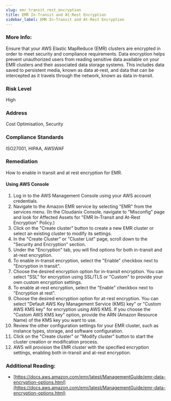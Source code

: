```yaml
---
slug: emr_transit_rest_encryption
title: EMR In-Transit and At-Rest Encryption
sidebar_label: EMR In-Transit and At-Rest Encryption
---
```


### More Info:

Ensure that your AWS Elastic MapReduce (EMR) clusters are encrypted in order to meet security and compliance requirements. Data encryption helps prevent unauthorized users from reading sensitive data available on your EMR clusters and their associated data storage systems. This includes data saved to persistent media, known as data at-rest, and data that can be intercepted as it travels through the network, known as data in-transit.

### Risk Level

High

### Address

Cost Optimisation, Security

### Compliance Standards

ISO27001, HIPAA, AWSWAF

### Remediation

How to enable in transit and at rest encryption for EMR.

#### Using AWS Console

1. Log in to the AWS Management Console using your AWS account credentials.
2. Navigate to the Amazon EMR service by selecting "EMR" from the services menu.
    (In the Cloudanix Console, navigate to "Misconfig" page and look for Affected Assets for "EMR In-Transit and At-Rest Encryption" Policy.)
3. Click on the "Create cluster" button to create a new EMR cluster or select an existing cluster to modify its settings.
4. In the "Create Cluster" or "Cluster List" page, scroll down to the "Security and Encryption" section.
5. Under the "Encryption" tab, you will find options for both in-transit and at-rest encryption.
6. To enable in-transit encryption, select the "Enable" checkbox next to "Encryption in transit".
7. Choose the desired encryption option for in-transit encryption. You can select "SSL" for encryption using SSL/TLS or "Custom" to provide your own custom encryption settings.
8. To enable at-rest encryption, select the "Enable" checkbox next to "Encryption at rest".
9. Choose the desired encryption option for at-rest encryption. You can select "Default AWS Key Management Service (KMS) key" or "Custom AWS KMS key" for encryption using AWS KMS. If you choose the "Custom AWS KMS key" option, provide the ARN (Amazon Resource Name) of the KMS key you want to use.
10. Review the other configuration settings for your EMR cluster, such as instance types, storage, and software configuration.
11. Click on the "Create cluster" or "Modify cluster" button to start the cluster creation or modification process.
12. AWS will provision the EMR cluster with the specified encryption settings, enabling both in-transit and at-rest encryption.

### Additional Reading:

- [https://docs.aws.amazon.com/emr/latest/ManagementGuide/emr-data-encryption-options.html](https://docs.aws.amazon.com/emr/latest/ManagementGuide/emr-data-encryption-options.html) 
